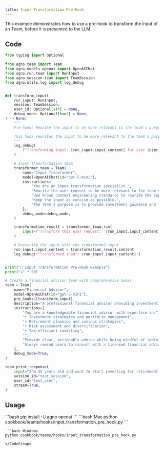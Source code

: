 ```yaml
---
title: Input Transformation Pre-Hook
---
```


This example demonstrates how to use a pre-hook to transform the input of an Team, before it is presented to the LLM.

## Code

```python
from typing import Optional

from agno.team import Team
from agno.models.openai import OpenAIChat
from agno.run.team import RunInput
from agno.session.team import TeamSession
from agno.utils.log import log_debug


def transform_input(
    run_input: RunInput,
    session: TeamSession,
    user_id: Optional[str] = None,
    debug_mode: Optional[bool] = None,
) -> None:
    """
    Pre-hook: Rewrite the input to be more relevant to the team's purpose.

    This hook rewrites the input to be more relevant to the team's purpose.
    """
    log_debug(
        f"Transforming input: {run_input.input_content} for user {user_id} and session {session.session_id}"
    )

    # Input transformation team
    transformer_team = Team(
        name="Input Transformer",
        model=OpenAIChat(id="gpt-5-mini"),
        instructions=[
            "You are an input transformation specialist.",
            "Rewrite the user request to be more relevant to the team's purpose.",
            "Use known context engineering standards to rewrite the input.",
            "Keep the input as concise as possible.",
            "The team's purpose is to provide investment guidance and financial planning advice.",
        ],
        debug_mode=debug_mode,
    )

    transformation_result = transformer_team.run(
        input=f"Transform this user request: '{run_input.input_content}'"
    )

    # Overwrite the input with the transformed input
    run_input.input_content = transformation_result.content
    log_debug(f"Transformed input: {run_input.input_content}")


print("🚀 Input Transformation Pre-Hook Example")
print("=" * 60)

# Create a financial advisor team with comprehensive hooks
team = Team(
    name="Financial Advisor",
    model=OpenAIChat(id="gpt-5-mini"),
    pre_hooks=[transform_input],
    description="A professional financial advisor providing investment guidance and financial planning advice.",
    instructions=[
        "You are a knowledgeable financial advisor with expertise in:",
        "• Investment strategies and portfolio management",
        "• Retirement planning and savings strategies",
        "• Risk assessment and diversification",
        "• Tax-efficient investing",
        "",
        "Provide clear, actionable advice while being mindful of individual circumstances.",
        "Always remind users to consult with a licensed financial advisor for personalized advice.",
    ],
    debug_mode=True,
)

team.print_response(
    input="I'm 35 years old and want to start investing for retirement. moderate risk tolerance. retirement savings in IRAs/401(k)s= $100,000. total savings is $200,000. my net worth is $300,000",
    session_id="test_session",
    user_id="test_user",
    stream=True,
)
```

## Usage

<Steps>
  <Snippet file="create-venv-step.mdx" />

  <Step title="Install libraries">
    ```bash
    pip install -U agno openai
    ```
  </Step>

  <Step title="Run example">
    <CodeGroup>
    ```bash Mac
    python cookbook/teams/hooks/input_transformation_pre_hook.py
    ```

    ```bash Windows
    python cookbook/teams/hooks/input_transformation_pre_hook.py
    ```
    </CodeGroup>
  </Step>
</Steps>
